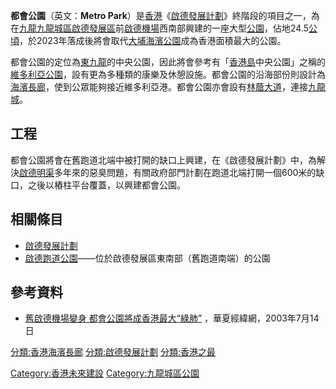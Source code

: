 {{HK_future_infrastructure}}

'''都會公園'''（英文：'''Metro Park'''）是[[香港|香港]]《[[啟德發展計劃|啟德發展計劃]]》終階段的項目之一，為在[[九龍|九龍]][[九龍城區|九龍城區]][[啟德|啟德發展區]]前[[啟德機場|啟德機場]]西南部興建的一座大型[[公園|公園]]，佔地24.5[[公頃|公頃]]，於2023年落成後將會取代[[大埔海濱公園|大埔海濱公園]]成為香港面積最大的公園。

都會公園的定位為[[東九龍|東九龍]]的中央公園，因此將會參考有「[[香港島|香港島]]中央公園」之稱的[[維多利亞公園|維多利亞公園]]，設有更為多種類的康樂及休憩設施。都會公園的沿海部份則設計為[[海濱長廊|海濱長廊]]，使到公眾能夠接近維多利亞港。都會公園亦會設有[[林蔭大道|林蔭大道]]，連接[[九龍城|九龍城]]。

== 工程 ==
都會公園將會在舊跑道北端中被打開的缺口上興建，在《啟德發展計劃》中，為解決[[啟德明渠|啟德明渠]]多年來的惡臭問題，有關政府部門計劃在跑道北端打開一個600米的缺口，之後以樁柱平台覆蓋，以興建都會公園。

==相關條目==
*[[啟德發展計劃|啟德發展計劃]]
*[[啟德跑道公園|啟德跑道公園]]——位於啟德發展區東南部（舊跑道南端）的公園

==參考資料==
*[http://big5.huaxia.com/20030714/00043173.html 舊啟德機場變身 都會公園將成香港最大“綠肺”] {{Wayback|url=http://big5.huaxia.com/20030714/00043173.html |date=20080818063334 }}，華夏經緯網，2003年7月14日

{{模板:香港公園}}
{{模板:啟德發展區}}

{{HK-cult-stub}}

[[Category:香港未來建設|Category:香港未來建設]]
[[分類:香港海濱長廊|分類:香港海濱長廊]]
[[Category:九龍城區公園|Category:九龍城區公園]]
[[分類:啟德發展計劃|分類:啟德發展計劃]]
[[分類:香港之最|分類:香港之最]]